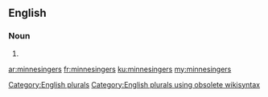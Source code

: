 ==English==

===Noun===
{{head|en}}

# {{plural of|minnesinger}}

[[Category:English plurals]][[Category:English plurals using obsolete wikisyntax]]

[[ar:minnesingers]]
[[fr:minnesingers]]
[[ku:minnesingers]]
[[my:minnesingers]]